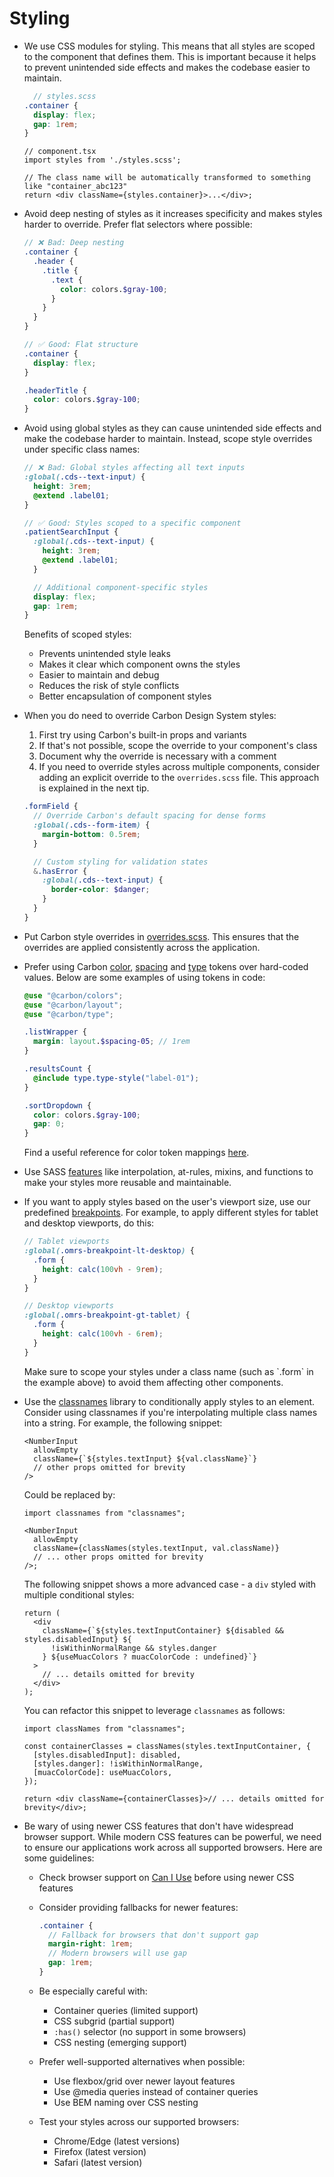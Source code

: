 
# Styling

- We use CSS modules for styling. This means that all styles are scoped to the component that defines them. This is important because it helps to prevent unintended side effects and makes the codebase easier to maintain.

  ```scss
    // styles.scss
  .container {
    display: flex;
    gap: 1rem;
  }
  ```

  ```tsx
  // component.tsx
  import styles from './styles.scss';
  
  // The class name will be automatically transformed to something like "container_abc123"
  return <div className={styles.container}>...</div>;
  ```

- Avoid deep nesting of styles as it increases specificity and makes styles harder to override. Prefer flat selectors where possible:

  ```scss
  // ❌ Bad: Deep nesting
  .container {
    .header {
      .title {
        .text {
          color: colors.$gray-100;
        }
      }
    }
  }

  // ✅ Good: Flat structure
  .container {
    display: flex;
  }

  .headerTitle {
    color: colors.$gray-100;
  }
  ```

- Avoid using global styles as they can cause unintended side effects and make the codebase harder to maintain. Instead, scope style overrides under specific class names:

  ```scss
  // ❌ Bad: Global styles affecting all text inputs
  :global(.cds--text-input) {
    height: 3rem;
    @extend .label01;
  }

  // ✅ Good: Styles scoped to a specific component
  .patientSearchInput {
    :global(.cds--text-input) {
      height: 3rem;
      @extend .label01;
    }

    // Additional component-specific styles
    display: flex;
    gap: 1rem;
  }
  ```

  Benefits of scoped styles:
  - Prevents unintended style leaks
  - Makes it clear which component owns the styles
  - Easier to maintain and debug
  - Reduces the risk of style conflicts
  - Better encapsulation of component styles

- When you do need to override Carbon Design System styles:
  1. First try using Carbon's built-in props and variants
  2. If that's not possible, scope the override to your component's class
  3. Document why the override is necessary with a comment
  4. If you need to override styles across multiple components, consider adding an explicit override to the `overrides.scss` file. This approach is explained in the next tip.

  ```scss
  .formField {
    // Override Carbon's default spacing for dense forms
    :global(.cds--form-item) {
      margin-bottom: 0.5rem;
    }

    // Custom styling for validation states
    &.hasError {
      :global(.cds--text-input) {
        border-color: $danger;
      }
    }
  }
  ```

- Put Carbon style overrides in [overrides.scss](https://github.com/openmrs/openmrs-esm-core/blob/main/packages/framework/esm-styleguide/src/_overrides.scss). This ensures that the overrides are applied consistently across the application.
- Prefer using Carbon [color](https://carbondesignsystem.com/guidelines/color/overview/), [spacing](https://carbondesignsystem.com/guidelines/spacing/overview/) and [type](https://carbondesignsystem.com/guidelines/typography/overview/) tokens over hard-coded values. Below are some examples of using tokens in code:

  ```scss
  @use "@carbon/colors";
  @use "@carbon/layout";
  @use "@carbon/type";

  .listWrapper {
    margin: layout.$spacing-05; // 1rem
  }

  .resultsCount {
    @include type.type-style("label-01");
  }

  .sortDropdown {
    color: colors.$gray-100;
    gap: 0;
  }
  ```

  Find a useful reference for color token mappings [here](https://carbon-elements.netlify.app/colors/examples/preview/).

- Use SASS [features](https://sass-lang.com/documentation) like interpolation, at-rules, mixins, and functions to make your styles more reusable and maintainable.
- If you want to apply styles based on the user's viewport size, use our predefined [breakpoints](https://github.com/openmrs/openmrs-esm-core/blob/main/packages/framework/esm-styleguide/src/breakpoints/index.ts). For example, to apply different styles for tablet and desktop viewports, do this:

  ```scss
  // Tablet viewports
  :global(.omrs-breakpoint-lt-desktop) {
    .form {
      height: calc(100vh - 9rem);
    }
  }

  // Desktop viewports
  :global(.omrs-breakpoint-gt-tablet) {
    .form {
      height: calc(100vh - 6rem);
    }
  }
  ```

  <Callout emoji="ℹ️" type="info">
    Make sure to scope your styles under a class name (such as `.form` in the example above) to avoid them affecting
    other components.
  </Callout>

- Use the [classnames](https://npm.im/classnames) library to conditionally apply styles to an element. Consider using classnames if you're interpolating multiple class names into a string. For example, the following snippet:

  ```tsx
  <NumberInput
    allowEmpty
    className={`${styles.textInput} ${val.className}`}
    // other props omitted for brevity
  />
  ```

  Could be replaced by:

  ```tsx
  import classnames from "classnames";

  <NumberInput
    allowEmpty
    className={classNames(styles.textInput, val.className)}
    // ... other props omitted for brevity
  />;
  ```

  The following snippet shows a more advanced case - a `div` styled with multiple conditional styles:

  ```tsx
  return (
    <div
      className={`${styles.textInputContainer} ${disabled && styles.disabledInput} ${
        !isWithinNormalRange && styles.danger
      } ${useMuacColors ? muacColorCode : undefined}`}
    >
      // ... details omitted for brevity
    </div>
  );
  ```

  You can refactor this snippet to leverage `classnames` as follows:

  ```tsx
  import classNames from "classnames";

  const containerClasses = classNames(styles.textInputContainer, {
    [styles.disabledInput]: disabled,
    [styles.danger]: !isWithinNormalRange,
    [muacColorCode]: useMuacColors,
  });

  return <div className={containerClasses}>// ... details omitted for brevity</div>;
  ```

- Be wary of using newer CSS features that don't have widespread browser support. While modern CSS features can be powerful, we need to ensure our applications work across all supported browsers. Here are some guidelines:

  - Check browser support on [Can I Use](https://caniuse.com/) before using newer CSS features
  - Consider providing fallbacks for newer features:

    ```scss
    .container {
      // Fallback for browsers that don't support gap
      margin-right: 1rem;
      // Modern browsers will use gap
      gap: 1rem;
    }
    ```

  - Be especially careful with:
    - Container queries (limited support)
    - CSS subgrid (partial support)
    - `:has()` selector (no support in some browsers)
    - CSS nesting (emerging support)
    
  - Prefer well-supported alternatives when possible:
    - Use flexbox/grid over newer layout features
    - Use @media queries instead of container queries
    - Use BEM naming over CSS nesting
    
  - Test your styles across our supported browsers:
    - Chrome/Edge (latest versions)
    - Firefox (latest version)
    - Safari (latest version)

